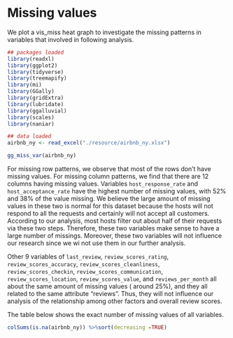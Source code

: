 # Missing values


We plot a vis_miss heat graph to investigate the missing patterns in variables that involved in following analysis.


```r
## packages loaded
library(readxl)
library(ggplot2)
library(tidyverse)
library(treemapify)
library(mi)
library(GGally)
library(gridExtra)
library(lubridate)
library(ggalluvial)
library(scales)
library(naniar)
```


```r
## data loaded
airbnb_ny <- read_excel("./resource/airbnb_ny.xlsx")
```


```r
gg_miss_var(airbnb_ny)
```


For missing row patterns, we observe that most of the rows don't have missing values. For missing column patterns, we find that there are 12 columns having missing values. Variables `host_response_rate` and `host_acceptance_rate` have the highest number of missing values, with 52% and 38% of the value missing. We believe the large amount of missing values in these two is normal for this dataset because the hosts will not respond to all the requests and certainly will not accept all customers. According to our analysis, most hosts filter out about half of their requests via these two steps. Therefore, these two variables make sense to have a large number of missings. 
Moreover, these two variables will not influence our research since we wi not use them in our further analysis.  

Other 9 variables of  `last_review`, `review_scores_rating`,	`review_scores_accuracy`, `review_scores_cleanliness`,	`review_scores_checkin`,	`review_scores_communication`,	`review_scores_location`,	`review_scores_value`, and	`reviews_per_month`  all about the same amount of missing values ( around 25%), and they all related to the same attribute "reviews". Thus, they will not influence our analysis of the relationship among other factors and overall review scores. 


The table below shows the exact number of missing values of all variables.
```r
colSums(is.na(airbnb_ny)) %>%sort(decreasing =TRUE)
```







